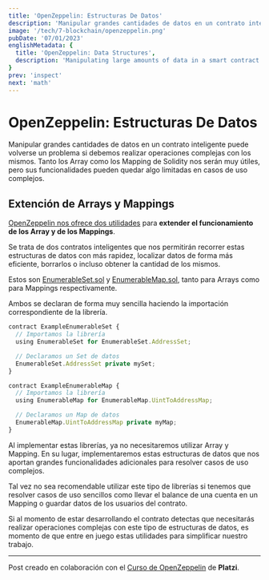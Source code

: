 ```yaml
---
title: 'OpenZeppelin: Estructuras De Datos'
description: 'Manipular grandes cantidades de datos en un contrato inteligente puede volverse un problema si debemos realizar operaciones complejas con los mismos. Tanto los Array como los Mapping de Solidity nos serán muy útiles, pero sus funcionalidades pueden quedar algo limitadas en casos de uso complejos.'
image: '/tech/7-blockchain/openzeppelin.png'
pubDate: '07/01/2023'
englishMetadata: {
  title: 'OpenZeppelin: Data Structures',
  description: 'Manipulating large amounts of data in a smart contract can become a problem if we must perform complex operations with it. Both Solidity Array and Mapping will be very useful to us, but their functionalities may be somewhat limited in complex use cases.'
}
prev: 'inspect'
next: 'math'
---
```


# OpenZeppelin: Estructuras De Datos

Manipular grandes cantidades de datos en un contrato inteligente puede volverse un problema si debemos realizar operaciones complejas con los mismos. Tanto los Array como los Mapping de Solidity nos serán muy útiles, pero sus funcionalidades pueden quedar algo limitadas en casos de uso complejos.

## Extención de Arrays y Mappings

[OpenZeppelin nos ofrece dos utilidades](https://github.com/OpenZeppelin/openzeppelin-contracts/tree/master/contracts/utils/structs "OpenZeppelin nos ofrece dos utilidades") para **extender el funcionamiento de los Array y de los Mappings**.

Se trata de dos contratos inteligentes que nos permitirán recorrer estas estructuras de datos con más rapidez, localizar datos de forma más eficiente, borrarlos o incluso obtener la cantidad de los mismos.

Estos son [EnumerableSet.sol](https://github.com/OpenZeppelin/openzeppelin-contracts/blob/master/contracts/utils/structs/EnumerableSet.sol "EnumerableSet.sol") y [EnumerableMap.sol](https://github.com/OpenZeppelin/openzeppelin-contracts/blob/master/contracts/utils/structs/EnumerableMap.sol "EnumerableMap.sol"), tanto para Arrays como para Mappings respectivamente.

Ambos se declaran de forma muy sencilla haciendo la importación correspondiente de la librería.

```js
contract ExampleEnumerableSet {
  // Importamos la librería
  using EnumerableSet for EnumerableSet.AddressSet;

  // Declaramos un Set de datos
  EnumerableSet.AddressSet private mySet;
}
```

```js
contract ExampleEnumerableMap {
  // Importamos la librería
  using EnumerableMap for EnumerableMap.UintToAddressMap;

  // Declaramos un Map de datos
  EnumerableMap.UintToAddressMap private myMap;
}
```

Al implementar estas librerías, ya no necesitaremos utilizar Array y Mapping. En su lugar, implementaremos estas estructuras de datos que nos aportan grandes funcionalidades adicionales para resolver casos de uso complejos.

Tal vez no sea recomendable utilizar este tipo de librerías si tenemos que resolver casos de uso sencillos como llevar el balance de una cuenta en un Mapping o guardar datos de los usuarios del contrato.

Si al momento de estar desarrollando el contrato detectas que necesitarás realizar operaciones complejas con este tipo de estructuras de datos, es momento de que entre en juego estas utilidades para simplificar nuestro trabajo.

---
Post creado en colaboración con el [Curso de OpenZeppelin](https://platzi.com/cursos/openzeppelin/ "Curso de OpenZeppelin de Platzi") de **Platzi**.
